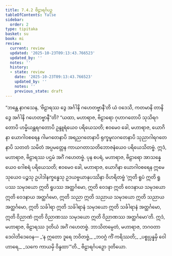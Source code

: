 ```yaml
---
title: 7.4.2 ဗိဠာရင်္ဂပဉှ
tableOfContents: false
sidebar:
  order: 2
type: tipitaka
basket: su
book: mi
review:
  current: review
  updated: '2025-10-23T09:13:43.766523'
  updated_by: ''
  notes: ''
  history:
  - state: review
    date: '2025-10-23T09:13:43.766523'
    updated_by: ''
    notes: ''
    previous_state: draft
---
```



<ReviewStatus review={frontmatter.review} showDetails={true} />

<HypothesisAnnotation frontmatter={frontmatter} />

<DynamicBreadcrumb />

<Division number="256" book="mi" e="ch" v="28">

<Paragraph number="1839" book="mi">
“ဘန္တေ နာဂသေန, ‘ဗိဠာရဿ ဒွေ အင်္ဂါနိ ဂဟေတဗ္ဗာနီ’တိ ယံ ဝဒေသိ, ကတမာနိ တာနိ ဒွေ အင်္ဂါနိ ဂဟေတဗ္ဗာနီ”တိ? “ယထာ, မဟာရာဇ, ဗိဠာရော ဂုဟာဂတောပိ သုသိရဂတောပိ ဟမ္မိယန္တရဂတောပိ ဥန္ဒူရံယေဝ ပရိယေသတိ; ဧဝမေဝ ခေါ, မဟာရာဇ, ယောဂိနာ ယောဂါဝစရေန ဂါမဂတေနာပိ အရညဂတေနာပိ ရုက္ခမူလဂတေနာပိ သုညာဂါရဂတေနာပိ သတတံ သမိတံ အပ္ပမတ္တေန ကာယဂတာသတိဘောဇနံယေဝ ပရိယေသိတဗ္ဗံ. ဣဒံ, မဟာရာဇ, ဗိဠာရဿ ပဌမံ အင်္ဂံ ဂဟေတဗ္ဗံ.
</Paragraph>

<Paragraph number="1840" book="mi">
ပုန စပရံ, မဟာရာဇ, ဗိဠာရော အာသန္နေယေဝ ဂေါစရံ ပရိယေသတိ; ဧဝမေဝ ခေါ, မဟာရာဇ, ယောဂိနာ ယောဂါဝစရေန ဣမေသုယေဝ ပဉ္စသု ဥပါဒါနက္ခန္ဓေသု ဥဒယဗ္ဗယာနုပဿိနာ ဝိဟရိတဗ္ဗံ ‘ဣတိ ရူပံ ဣတိ ရူပဿ သမုဒယော ဣတိ ရူပဿ အတ္ထင်္ဂမော, ဣတိ ဝေဒနာ ဣတိ ဝေဒနာယ သမုဒယော ဣတိ ဝေဒနာယ အတ္ထင်္ဂမော, ဣတိ သညာ ဣတိ သညာယ သမုဒယော ဣတိ သညာယ အတ္ထင်္ဂမော, ဣတိ သင်္ခါရာ ဣတိ သင်္ခါရာနံ သမုဒယော ဣတိ သင်္ခါရာနံ အတ္ထင်္ဂမော, ဣတိ ဝိညာဏံ ဣတိ ဝိညာဏဿ သမုဒယော ဣတိ ဝိညာဏဿ အတ္ထင်္ဂမော’တိ. ဣဒံ, မဟာရာဇ, ဗိဠာရဿ ဒုတိယံ အင်္ဂံ ဂဟေတဗ္ဗံ. ဘာသိတမ္ပေတံ, မဟာရာဇ, ဘဂဝတာ ဒေဝါတိဒေဝေန—
</Paragraph>

<Paragraph number="1841" type="verses" book="mi">
_‘န ဣတော ဒူရေ ဘဝိတဗ္ဗံ,_  
_ဘဝဂ္ဂံ ကိံ ကရိဿတိ;_  
_ပစ္စုပ္ပန္နမှိ ဝေါဟာရေ,_  
_သကေ ကာယမှိ ဝိန္ဒထာ’”တိ._  


</Paragraph>
</Division>

<Paragraph number="1842" type="center" book="mi">
ဗိဠာရင်္ဂပဉှော ဒုတိယော.
</Paragraph>
